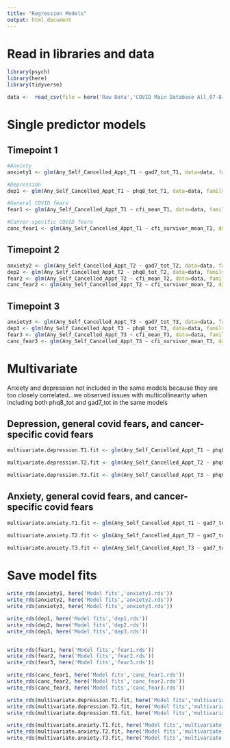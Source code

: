 ```yaml
---
title: "Regression Models"
output: html_document
---
```


# Read in libraries and data

```r

library(psych)
library(here)
library(tidyverse)

data <-  read_csv(file = here('Raw Data','COVID Main Database All_07-8-21.csv'))


```

# Single predictor models

## Timepoint 1

```r
#Anxiety
anxiety1 <- glm(Any_Self_Cancelled_Appt_T1 ~ gad7_tot_T1, data=data, family=binomial)

#Depression
dep1 <- glm(Any_Self_Cancelled_Appt_T1 ~ phq8_tot_T1, data=data, family=binomial)

#General COVID fears
fear1 <- glm(Any_Self_Cancelled_Appt_T1 ~ cfi_mean_T1, data=data, family=binomial)

#Cancer-specific COVID fears
canc_fear1 <- glm(Any_Self_Cancelled_Appt_T1 ~ cfi_survivor_mean_T1, data=data, family=binomial)
```

## Timepoint 2
```r
anxiety2 <- glm(Any_Self_Cancelled_Appt_T2 ~ gad7_tot_T2, data=data, family=binomial)
dep2 <- glm(Any_Self_Cancelled_Appt_T2 ~ phq8_tot_T2, data=data, family=binomial)
fear2 <- glm(Any_Self_Cancelled_Appt_T2 ~ cfi_mean_T2, data=data, family=binomial)
canc_fear2 <- glm(Any_Self_Cancelled_Appt_T2 ~ cfi_survivor_mean_T2, data=data, family=binomial)
```

## Timepoint 3
```r
anxiety3 <- glm(Any_Self_Cancelled_Appt_T3 ~ gad7_tot_T3, data=data, family=binomial)
dep3 <- glm(Any_Self_Cancelled_Appt_T3 ~ phq8_tot_T3, data=data, family=binomial)
fear3 <- glm(Any_Self_Cancelled_Appt_T3 ~ cfi_mean_T3, data=data, family=binomial)
canc_fear3 <- glm(Any_Self_Cancelled_Appt_T3 ~ cfi_survivor_mean_T3, data=data, family=binomial)

```

# Multivariate

Anxiety and depression not included in the same models because they are too closely correlated...we observed issues with multicollinearity when including both phq8_tot and gad7_tot in the same models

## Depression, general covid fears, and cancer-specific covid fears

```r
multivariate.depression.T1.fit <- glm(Any_Self_Cancelled_Appt_T1 ~ phq8_tot_T1 + cfi_mean_T1 + cfi_survivor_mean_T1, data=data, family=binomial)

multivariate.depression.T2.fit <- glm(Any_Self_Cancelled_Appt_T2 ~ phq8_tot_T2 + cfi_mean_T2 + cfi_survivor_mean_T2, data=data, family=binomial)

multivariate.depression.T3.fit <- glm(Any_Self_Cancelled_Appt_T3 ~ phq8_tot_T3 + cfi_mean_T3 + cfi_survivor_mean_T3, data=data, family=binomial)

```

## Anxiety, general covid fears, and cancer-specific covid fears

```r
multivariate.anxiety.T1.fit <- glm(Any_Self_Cancelled_Appt_T1 ~ gad7_tot_T1 + cfi_mean_T1 + cfi_survivor_mean_T1, data=data, family=binomial)

multivariate.anxiety.T2.fit <- glm(Any_Self_Cancelled_Appt_T2 ~ gad7_tot_T2 + cfi_mean_T2 + cfi_survivor_mean_T2, data=data, family=binomial)

multivariate.anxiety.T3.fit <- glm(Any_Self_Cancelled_Appt_T3 ~ gad7_tot_T3 + cfi_mean_T3 + cfi_survivor_mean_T3, data=data, family=binomial)


```




# Save model fits

```r

write_rds(anxiety1, here('Model fits','anxiety1.rds'))
write_rds(anxiety2, here('Model fits','anxiety2.rds'))
write_rds(anxiety3, here('Model fits','anxiety3.rds'))

write_rds(dep1, here('Model fits','dep1.rds'))
write_rds(dep2, here('Model fits','dep2.rds'))
write_rds(dep3, here('Model fits','dep3.rds'))


write_rds(fear1, here('Model fits','fear1.rds'))
write_rds(fear2, here('Model fits','fear2.rds'))
write_rds(fear3, here('Model fits','fear3.rds'))

write_rds(canc_fear1, here('Model fits','canc_fear1.rds'))
write_rds(canc_fear2, here('Model fits','canc_fear2.rds'))
write_rds(canc_fear3, here('Model fits','canc_fear3.rds'))

write_rds(multivariate.depression.T1.fit, here('Model fits','multivariate.depression.T1.fit.rds'))
write_rds(multivariate.depression.T2.fit, here('Model fits','multivariate.depression.T2.fit.rds'))
write_rds(multivariate.depression.T3.fit, here('Model fits','multivariate.depression.T3.fit.rds'))

write_rds(multivariate.anxiety.T1.fit, here('Model fits','multivariate.anxiety.T1.fit.rds'))
write_rds(multivariate.anxiety.T2.fit, here('Model fits','multivariate.anxiety.T2.fit.rds'))
write_rds(multivariate.anxiety.T3.fit, here('Model fits','multivariate.anxiety.T3.fit.rds'))

```


